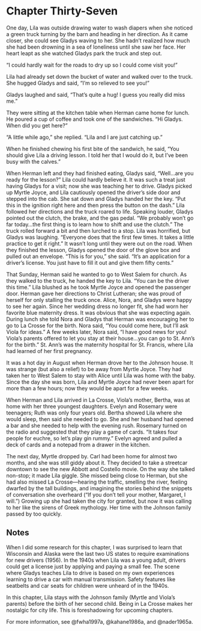 # Chapter Thirty-Seven

One day, Lila was outside drawing water to wash diapers when she noticed a green truck turning by the barn and heading in her direction. As it came closer, she could see Gladys waving to her. She hadn't realized how much she had been drowning in a sea of loneliness until she saw her face. Her heart leapt as she watched Gladys park the truck and step out. 

"I could hardly wait for the roads to dry up so I could come visit you!" 

Lila had already set down the bucket of water and walked over to the truck. She hugged Gladys and said, "I'm so relieved to see you!" 

Gladys laughed and said, "That's quite a hug! I guess you really did miss me."  

They were sitting at the kitchen table when Herman came home for lunch. He poured a cup of coffee and took one of the sandwiches. "Hi Gladys. When did you get here?" 

"A little while ago," she replied. "Lila and I are just catching up." 

When he finished chewing his first bite of the sandwich, he said, "You should give Lila a driving lesson. I told her that I would do it, but I've been busy with the calves."  

When Herman left and they had finished eating, Gladys said, "Well&hellip;are you ready for the lesson?" Lila could hardly believe it. It was such a treat just having Gladys for a visit; now she was teaching her to drive. Gladys picked up Myrtle Joyce, and Lila cautiously opened the driver's side door and stepped into the cab. She sat down and Gladys handed her the key. "Put this in the ignition right here and then press the button on the dash." Lila followed her directions and the truck roared to life. Speaking louder, Gladys pointed out the clutch, the brake, and the gas pedal. "We probably won't go far today&hellip;the first thing is to learn how to shift and use the clutch." The truck rolled forward a bit and then lurched to a stop. Lila was horrified, but Gladys was laughing. "Everyone does that the first few times. It takes a little practice to get it right." It wasn't long until they were out on the road. When they finished the lesson, Gladys opened the door of the glove box and pulled out an envelope. "This is for you," she said. "It's an application for a driver's license. You just have to fill it out and give them fifty cents." 

That Sunday, Herman said he wanted to go to West Salem for church. As they walked to the truck, he handed the key to Lila. "You can be the driver this time." Lila blushed as he took Myrtle Joyce and opened the passenger door. Herman gave her directions to Christ Lutheran; she was proud of herself for only stalling the truck once. Alice, Nora, and Gladys were happy to see her again. Since her wedding dress no longer fit, she had worn her favorite blue maternity dress. It was obvious that she was expecting again. During lunch she told Nora and Gladys that Herman was encouraging her to go to La Crosse for the birth. Nora said, "You could come here, but I'll ask Viola for ideas." A few weeks later, Nora said, "I have good news for you! Viola's parents offered to let you stay at their house&hellip;you can go to St. Ann's for the birth." St. Ann's was the maternity hospital for St. Francis, where Lila had learned of her first pregnancy.  

It was a hot day in August when Herman drove her to the Johnson house. It was strange (but also a relief) to be away from Myrtle Joyce. They had taken her to West Salem to stay with Alice until Lila was home with the baby. Since the day she was born, Lila and Myrtle Joyce had never been apart for more than a few hours; now they would be apart for a few weeks.  

When Herman and Lila arrived in La Crosse, Viola's mother, Bertha, was at home with her three youngest daughters. Evelyn and Rosemary were teenagers; Ruth was only four years old. Bertha showed Lila where she would sleep, then said she needed to go. She and her husband had opened a bar and she needed to help with the evening rush. Rosemary turned on the radio and suggested that they play a game of cards. "It takes four people for euchre, so let's play gin rummy." Evelyn agreed and pulled a deck of cards and a notepad from a drawer in the kitchen.  

The next day, Myrtle dropped by. Carl had been home for almost two months, and she was still giddy about it. They decided to take a streetcar downtown to see the new Abbott and Costello movie. On the way she talked non-stop; it made Lila giggle. She missed being close to Herman, but she had also missed La Crosse---hearing the traffic, smelling the river, feeling dwarfed by the tall buildings, and imagining the stories behind the snippets of conversation she overheard ("If you don't tell your mother, Margaret, I will.") Growing up she had taken the city for granted, but now it was calling to her like the sirens of Greek mythology. Her time with the Johnson family passed by too quickly.  

## Notes 

When I did some research for this chapter, I was surprised to learn that Wisconsin and Alaska were the last two US states to require examinations for new drivers (1956). In the 1940s when Lila was a young adult, drivers could get a license just by applying and paying a small fee. The scene where Gladys teaches Lila to drive is based on my own experiences learning to drive a car with manual transmission. Safety features like seatbelts and car seats for children were unheard of in the 1940s.  

In this chapter, Lila stays with the Johnson family (Myrtle and Viola's parents) before the birth of her second child. Being in La Crosse makes her nostalgic for city life. This is foreshadowing for upcoming chapters.  

For more information, see @fwha1997a, @kahane1986a, and @nader1965a.  